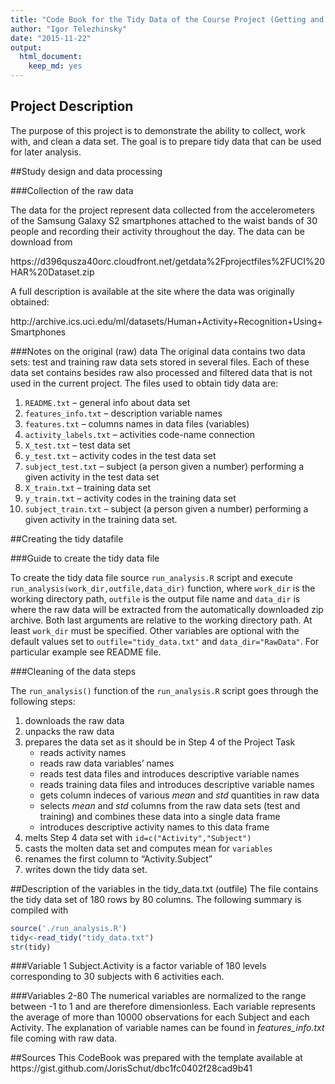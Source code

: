 ```yaml
---
title: "Code Book for the Tidy Data of the Course Project (Getting and Cleaning Data Class)."
author: "Igor Telezhinsky"
date: "2015-11-22"
output:
  html_document:
    keep_md: yes
---
```


## Project Description
The purpose of this project is to demonstrate the ability to collect, work with, and clean a data set.
The goal is to prepare tidy data that can be used for later analysis.

##Study design and data processing

###Collection of the raw data

The data for the project represent data collected from the accelerometers 
of the Samsung Galaxy S2 smartphones attached to the waist bands of 30 people
and recording their activity throughout the day. The data can be download from

https://d396qusza40orc.cloudfront.net/getdata%2Fprojectfiles%2FUCI%20HAR%20Dataset.zip

A full description is available at the site where the data was originally obtained:

http://archive.ics.uci.edu/ml/datasets/Human+Activity+Recognition+Using+Smartphones

###Notes on the original (raw) data 
The original data contains two data sets: test and training raw data sets stored in several files. Each of these data set contains besides raw also processed and filtered data that is not used in the current project. The files used to obtain tidy data are:


1. `README.txt`          -- general info about data set
2. `features_info.txt`   -- description variable names
3. `features.txt`        -- columns names in data files (variables)
4. `activity_labels.txt` -- activities code-name connection
5. `X_test.txt`          -- test data set
6. `y_test.txt`          -- activity codes in the test data set
7. `subject_test.txt`    -- subject (a person given a number) performing a given activity in the test data set
8. `X_train.txt`         -- training data set
9. `y_train.txt`         -- activity codes in the training data set
10. `subject_train.txt`   -- subject (a person given a number) performing a given activity in the training data set.

##Creating the tidy datafile

###Guide to create the tidy data file

To create the tidy data file source `run_analysis.R` script and execute `run_analysis(work_dir,outfile,data_dir)` function, where
`work_dir` is the working directory path, `outfile` is the output file name and `data_dir` is where the raw data will be extracted
from the automatically downloaded zip archive. Both last arguments are relative to the working directory path. At least `work_dir`
must be specified. Other variables are optional with the default values set to 
`outfile="tidy_data.txt"` and `data_dir="RawData"`. For particular example see README file.

###Cleaning of the data steps

The `run_analysis()` function of the `run_analysis.R` script goes through the following steps:

1. downloads the raw data
2. unpacks the raw data
3. prepares the data set as it should be in Step 4 of the Project Task
    - reads activity names
    - reads raw data variables' names
    - reads test data files and introduces descriptive variable names
    - reads training data files and introduces descriptive variable names
    - gets column indeces of various *mean* and *std* quantities in raw data
    - selects *mean* and *std* columns from the raw data sets (test and training) and combines these data into a single data frame
    - introduces descriptive activity names to this data frame
4. melts Step 4 data set with `id=c("Activity","Subject")`
5. casts the molten data set and computes mean for `variables`
6. renames the first column to "Activity.Subject"
7. writes down the tidy data set.

##Description of the variables in the tidy_data.txt (outfile)
The file contains the tidy data set of 180 rows by 80 columns. The following summary is compiled with \
```r
source('./run_analysis.R')
tidy<-read_tidy("tidy_data.txt")
str(tidy)
```

###Variable 1
Subject.Activity is a factor variable of 180 levels corresponding to 30 subjects with 6 activities each.

###Variables 2-80
The numerical variables are normalized to the range between -1 to 1 and are therefore dimensionless. Each variable represents the average of more than 10000 observations for each Subject and each Activity. The explanation of variable names can be found in *features_info.txt* file coming with raw data.

##Sources
This CodeBook was prepared with the template available at
https://gist.github.com/JorisSchut/dbc1fc0402f28cad9b41
